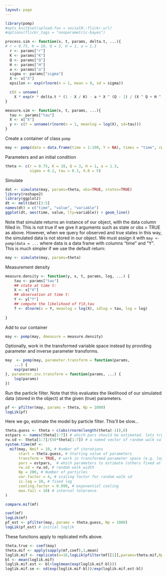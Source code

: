 ```yaml
---
layout: page
---
```


```r
library(pomp)
#opts_knit$set(upload.fun = socialR::flickr.url)
#options(flickr_tags = "nonparametric-bayes")
```


```r
process.sim <- function(x, t, params, delta.t, ...){
# r = 0.75, K = 10, Q = 3, H = 1, a = 1.3 
  r <- params["r"]
  K <- params["K"]
  Q <- params["Q"]
  H <- params["H"]
  a <- params["a"]
  sigma <- params["sigma"]
  X <- x["X"]
  epsilon <- exp(rlnorm(n = 1, mean = 0, sd = sigma))  

  c(X = unname(
    X * exp(r * delta.t * (1 - X / K) - a * X ^ (Q - 1) / (X ^ Q + H ^ Q)) * epsilon)) 
}
```

```r
measure.sim <- function(x, t, params, ...){
  tau <- params["tau"]
  X <- x["X"]
  y <- c(Y = unname(rlnorm(n = 1, meanlog = log(X), sd=tau)))
}
```

Create a container of class `pomp`

```r
may <- pomp(data = data.frame(time = 1:100, Y = NA), times = "time", rprocess = discrete.time.sim(step.fun = process.sim, delta.t = 1), rmeasure = measure.sim, t0 = 0)
```


Parameters and an initial condition





```r
theta <- c(r = 0.75, K = 10, Q = 3, H = 1, a = 1.3, 
           sigma = 0.2, tau = 0.1, X.0 = 5) 
```


Simulate

```r
dat <- simulate(may, params=theta, obs=TRUE, states=TRUE)
library(reshape2)
library(ggplot2)
dt <- melt(dat)[3:5]
names(dt) = c("time", "value", "variable")
ggplot(dt, aes(time, value, lty=variable)) + geom_line()
```

Note that simulate returns an instance of our object, with the data column filled in.  This is not true if we give it arguments such as state or obs = TRUE as above.  However, when we query for observed and true states in this way, the simulated data is not stored in our object.  We must assign it with `may <- pomp(data = ...` where data is a data frame with columns "time" and "Y".  This is much simpler if we use the default return:

```r
may <- simulate(may, params=theta)
```


Measurement density

```r
measure.density <- function(y, x, t, params, log, ...) {
    tau <- params["tau"]
    ## state at time t:
    X <- x["X"]
    ## observation at time t:
    Y <- y["Y"]
    ## compute the likelihood of Y|X,tau
    f <- dlnorm(x = Y, meanlog = log(X), sdlog = tau, log = log)
    
}
```

Add to our container

```r
may <- pomp(may, dmeasure = measure.density)
```




Optionally, work in the transformed variable space instead by providing parameter and inverse parameter transforms.  

```r
may  <- pomp(may, parameter.transform = function(params, 
    ...) {
    exp(params)
}, parameter.inv.transform = function(params, ...) {
    log(params)
})
```

Run the particle filter.  Note that this evaluates the likelihood of our simulated data (stored in the object) at the given (true) parameters.  

```r
pf <- pfilter(may, params = theta, Np = 1000)
logLik(pf)
```

Here we go, estimate the model by particle filter.  This'll be slow...

```r
theta.guess <- theta + c(abs(rnorm(length(theta)-1)),0)
estpars <- names(theta[1:7]) # which pars should be estimated. lets try and get them all
rw.sd <- theta[1:7]/(50*theta[1:7]) # a named vector of random walk values. This sets it to 0.02 for all pars
system.time(mf <- 
  mif(may, Nmif = 10, # Number of iterations
      start = theta.guess, # Starting value of parameters
      transform = TRUE, # work in transformed parameter space (e.g. logs avoid neg par values)
      pars = estpars,  # which parameters to estimate (others fixed at starting value)
      rw.sd = rw.sd, # random walk width
      Np = 200, # Number of particles
      var.factor = 4, # scaling factor for random walk sd
      ic.lag = 10, # fixed lag
      cooling.factor = 0.999, # exponential cooling
      max.fail = 10) # internal tolerance
)
```



```r
compare.mif(mf)
```


```r
coef(mf)
logLik(mf)
pf_est <- pfilter(may, params = theta.guess, Np = 1000)
logLik(pf_est) # initial loglik
```


These functions apply to replicated mifs above.  


```r
theta.true <- coef(may)
theta.mif <- apply(sapply(mf,coef),1,mean)
loglik.mif <- replicate(n=10,logLik(pfilter(mf[[1]],params=theta.mif,Np=10000)))
bl <- mean(loglik.mif)
loglik.mif.est <- bl+log(mean(exp(loglik.mif-bl)))
loglik.mif.se <- sd(exp(loglik.mif-bl))/exp(loglik.mif.est-bl)
```




